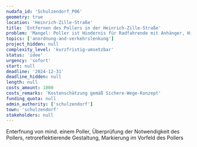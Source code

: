 ```yaml
---
nudafa_id: 'Schulzendorf_P06'
geometry: true
location: 'Heinrich-Zille-Straße'
title: 'Entfernen des Pollers in der Heinrich-Zille-Straße'
problem: 'Mangel: Poller ist Hindernis für Radfahrende mit Anhänger, Hindernis für mobilitätseingeschränkte Personen'
topics: ['anordnung-and-verkehrslenkung']
project_hidden: null
complexity_level: 'kurzfristig-umsetzbar'
status: 'idee'
urgency: 'sofort'
start: null
deadline: '2024-12-31'
deadline_hidden: null
length: null
costs_amount: 1000
costs_remarks: 'Kostenschätzung gemäß Sichere-Wege-Konzept'
funding_quota: null
admin_authority: ['schulzendorf']
town: 'schulzendorf'
stakeholders: null
---
```


Enterfnung von mind. einem Poller, Überprüfung der Notwendigkeit des Pollers, retroreflektierende Gestaltung, Markierung im Vorfeld des Pollers
